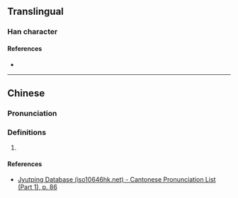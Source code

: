 {{character info/new}}
==Translingual==

===Han character===
{{Han char|rn=32|rad=土|as=04|sn=7|four=|canj=HOG|ids=⿱爪土}}

====References====
* {{Han ref|kx=0226.090|dkj=04942|dj=0461.090|hdz=10423.080|uh=5755|ud=22357}}

----

==Chinese==
{{zh-forms}}

===Pronunciation===
{{zh-pron
|m=jīng
|c=ging1
|mc=y
|oc=y
|cat=
}}

===Definitions===
{{zh-hanzi}}

# {{rfdef|lang=zh}}

====References====
* [http://www.iso10646hk.net/jp/document/download.jsp Jyutping Database (iso10646hk.net) - Cantonese Pronunciation List (Part 1), p. 86]